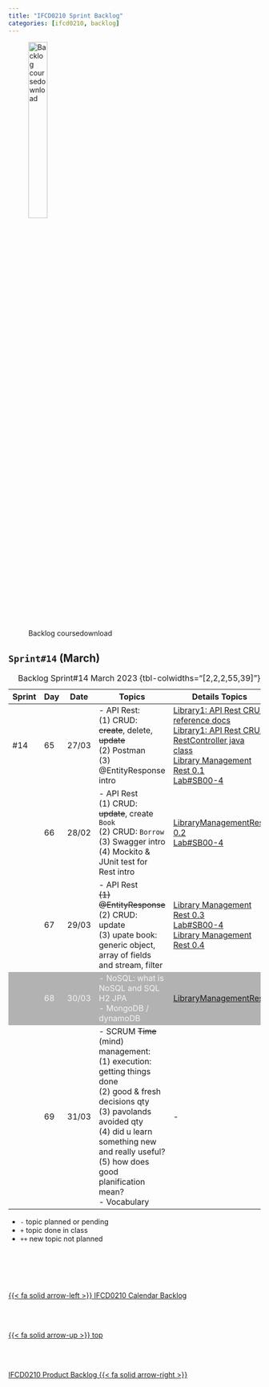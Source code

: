 ```yaml
---
title: "IFCD0210 Sprint Backlog"
categories: [ifcd0210, backlog]
---
```


<style>
tr:nth-child(4) {
  background-color: #b2b2b2!important;
  color: #f4f4f4!important;
}
</style>


![Backlog coursedownload ](/images/home/backlog.jpg){width="30%"}

## ``Sprint#14`` (March)

::: {.column-page-right}
| Sprint | Day | Date | Topics |  Details Topics |
| -- | -- | -- | -- | -- |
| #14 | 65 | 27/03 | - API Rest: </br> (1) CRUD: <s>create</s>, delete, <s>update</s> </br> (2) Postman  </br> (3) @EntityResponse intro</br>| [Library1: API Rest CRUD reference docs](https://github.com/AlbertProfe/cifojava2022-3/wiki/Library1:-API-Rest-Book-CRUD-with-Postman-Swagger){.external} </br>[Library1: API Rest CRUD RestController java class](https://github.com/AlbertProfe/cifojava2022-3/blob/master/library1/src/main/java/io/company/library/LibraryRestController.java){.external} </br>[Library Management Rest 0.1](https://github.com/AlbertProfe/CifoJava2023/tree/cdee65c2c0afa44adb8c0a967de22c9a57a993a1/LibraryManagementRest){.external} </br> [Lab#SB00-4](/springboot/sblab0-4.qmd) |
|  | 66 | 28/02 | - API Rest </br> (1) CRUD: <s>update</s>, create `Book` </br> (2) CRUD: `Borrow`  </br>  (3) Swagger intro </br> (4) Mockito & JUnit test for Rest intro </br>| [LibraryManagementRest 0.2](https://github.com/AlbertProfe/CifoJava2023/tree/b5fcf2a90186f66a58f119dfaf17ee0be0ddb47c/LibraryManagementRest){.external}  </br> [Lab#SB00-4](/springboot/sblab0-4.qmd)  |
|  | 67 | 29/03 | - API Rest  </br> <s>(1) @EntityResponse </s></br>(2) CRUD: update </br> (3) upate book: generic object, array of fields and stream, filter| [Library Management Rest 0.3](https://github.com/AlbertProfe/CifoJava2023/tree/700854752bbc5d420e968744f2a0a3bfe7db1e47/LibraryManagementRest){.external}  </br> [Lab#SB00-4](/springboot/sblab0-4.qmd) </br> [Library Management Rest 0.4](https://github.com/AlbertProfe/CifoJava2023/tree/b5fcf2a90186f66a58f119dfaf17ee0be0ddb47c/LibraryManagementRest){.external} |
|  | 68 | 30/03 | - NoSQL: what is NoSQL and SQL H2 JPA </br> - MongoDB / dynamoDB | [LibraryManagementRest](){.external} |
|  | 69 | 31/03 | - SCRUM <s>Time</s> (mind) management: </br>  (1) execution: getting things done </br> (2) good & fresh decisions qty </br> (3) pavolands avoided qty </br> (4) did u learn something new and really useful? </br> (5) how does good planification mean? </br>  - Vocabulary </br> | - |
: Backlog Sprint#14 March 2023 {tbl-colwidths="[2,2,2,55,39]"}
:::

::: {.callout-note}
- `-` topic planned or pending
- `+` topic done in class
- `++` new topic not planned
:::



<!--- navLinks -->
<br><br>
<div class=row>
<br>
<div class='column left previous'>
<br>
[{{< fa solid arrow-left >}} IFCD0210 Calendar Backlog](/ifcd0210/ifcd0210calendar.qmd)
<br>
</div>
<br>
<div class='column center'>
<br>
[{{< fa solid arrow-up >}} top](#top)
<br>
</div>
<br>
<div class='column right next'>
<br>
[IFCD0210 Product Backlog  {{< fa solid arrow-right >}}](/ifcd0210/ifcd0210backlog-product.qmd)
<br>
</div>
<br>
</div>
